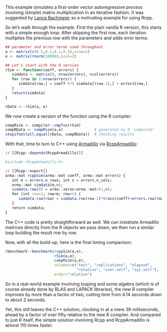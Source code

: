 <!---
title: Simulating a First-Order Vector Autoregressive Process
author: Dirk Eddelbuettel
tags: armadillo matrix featured
summary: Compares the simulation of a first-order vector autoregressive 
   process using R and RcppArmadillo.
--->

This example simulates a first-order vector autoregressive process involving
(simple) matrix multiplication in an iterative fashion. It was suggested by
[Lance Bachmeier](http://www-personal.ksu.edu/~lanceb/) as a motivating 
example for using Rcpp.

So let's walk through the example. First the plain vanilla R version, this starts with a simple enough loop. After skipping the first row, each iteration multiplies the previous row with the parameters and adds error terms:

```r
## parameter and error terms used throughout
a <- matrix(c(0.5,0.1,0.1,0.5),nrow=2)
e <- matrix(rnorm(10000),ncol=2)

## Let's start with the R version
rSim <- function(coeff, errors) {
   simdata <- matrix(0, nrow(errors), ncol(errors))
   for (row in 2:nrow(errors)) {
      simdata[row,] = coeff %*% simdata[(row-1),] + errors[row,]
   }
   return(simdata)
}

rData <- rSim(a, e)     
```

We now create a version of the function using the R compiler:

```r
compRsim <- compiler::cmpfun(rSim)
compRData <- compRsim(a,e)              # generated by R 'compiled'
stopifnot(all.equal(rData, compRData))  # checking results
```

With that, time to turn to C++ using [Armadillo](http://arma.sourceforge.net/) via [RcppArmadillo](http://dirk.eddelbuettel.com/code/rcpp.armadillo.html):

```r
// [[Rcpp::depends(RcppArmadillo)]]

#include <RcppArmadillo.h>

// [[Rcpp::export]]
arma::mat rcppSim(arma::mat coeff, arma::mat errors) {
   int m = errors.n_rows; int n = errors.n_cols;
   arma::mat simdata(m,n);
   simdata.row(0) = arma::zeros<arma::mat>(1,n);
   for (int row=1; row<m; row++) {
      simdata.row(row) = simdata.row(row-1)*trans(coeff)+errors.row(row);
   }
   return simdata;
}
```

The C++ code is pretty straightforward as well. We can instatiate Armadillo matrices directly from the R objects we pass down; we then run a similar loop building the result row by row.

Now, with all the build-up, here is the final timing comparison:

```r
rbenchmark::benchmark(rcppSim(a,e),
                      rSim(a,e),
                      compRsim(a,e),
                      columns=c("test", "replications", "elapsed",
                                "relative", "user.self", "sys.self"),
                      order="relative")
```

So in a real-world example involving looping and some algebra (which is of course already done by BLAS and LAPACK libraries), the new R compiler improves by more than a factor of two, cutting time from 4.14 seconds down to about 2 seconds. 

Yet, this still leaves the C++ solution, clocking in at a mere 38 milliseconds, ahead by a factor of over fifty relative to the new R compiler. And compared to just R itself, the simple solution involving Rcpp and RcppArmadillo is almost 110 times faster.



